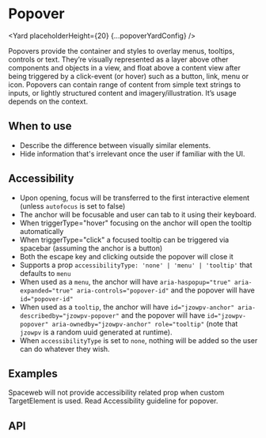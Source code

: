 




# Popover

<Yard placeholderHeight={20} {...popoverYardConfig} />

Popovers provide the container and styles to overlay menus, tooltips, controls or text. They’re
visually represented as a layer above other components and objects in a view, and float above a
content view after being triggered by a click-event (or hover) such as a button, link, menu or
icon. Popovers can contain range of content from simple text strings to inputs, or lightly
structured content and imagery/illustration. It’s usage depends on the context.

## When to use

- Describe the difference between visually similar elements.
- Hide information that's irrelevant once the user if familiar with the UI.

## Accessibility

- Upon opening, focus will be transferred to the first interactive element (unless `autofocus` is set to false)
- The anchor will be focusable and user can tab to it using their keyboard.
- When triggerType="hover" focusing on the anchor will open the tooltip automatically
- When triggerType="click" a focused tooltip can be triggered via spacebar (assuming the anchor is a button)
- Both the escape key and clicking outside the popover will close it
- Supports a prop `accessibilityType: 'none' | 'menu' | 'tooltip'` that defaults to `menu`
- When used as a `menu`, the anchor will have `aria-haspopup="true" aria-expanded="true" aria-controls="popover-id"` and the popover will have `id="popover-id"`
- When used as a `tooltip`, the anchor will have `id="jzowpv-anchor" aria-describedby="jzowpv-popover"` and the popover will have `id="jzowpv-popover" aria-ownedby="jzowpv-anchor" role="tooltip"` (note that `jzowpv` is a random uuid generated at runtime).
- When `accessibilityType` is set to `none`, nothing will be added so the user can do whatever they wish.

## Examples

<Example title="Popover stateless example" path="popover/examples/stateless.js">
  <Stateless />
</Example>
<Example title="Popover opens on Click" path="popover/examples/stateful-click.js">
  <StatefulClick />
</Example>
<Example title="Popover with TargetElement" path="popover/examples/target-element.js">
  <TargetElement />
</Example>

Spaceweb will not provide accessibility related prop when custom TargetElement is used.
Read <DocLink href="#accessibility">Accessibility guideline</DocLink> for popover.

<Example title="Popover opens on link Click" path="popover/examples/link.js">
  <Link />
</Example>
<Example title="Popover Opens on Hover" path="popover/examples/stateful-hover.js">
  <StatefulHover />
</Example>
<Example title="Popover Available Placements" path="popover/examples/placements.js">
  <Placements />
</Example>
<Example title="Popover With Arrow" path="popover/examples/with-arrow.js">
  <WithArrow />
</Example>
<Example title="Popover Close from Content" path="popover/examples/dismiss.js">
  <Dismiss />
</Example>
<Example title="Anchor ref handling example" path="popover/examples/ref-handling.js">
  <AnchorRefHandling />
</Example>
<Example title="Clipping Avoidance" path="popover/examples/clipping.js">
  <Clipping />
</Example>
<Example title="viewportAsBoundary prop" path="popover/examples/viewportAsBoundary.js">
  <ViewportAsBoundary />
</Example>
<Example title="Popover with Overrides" path="popover/examples/overrides.js">
  <Customization />
</Example>
<Example title="SSR Popover" path="popover/examples/ssr-render-all.js">
  <SSRRenderAll />
</Example>

## API

<ApiTable title="Popover props" config={popoverYardConfig} />
<ImplementationLink componentPath="popover" />
<Exports component={PopoverExports} title="Popover exports" path="spaceweb/popover" />
